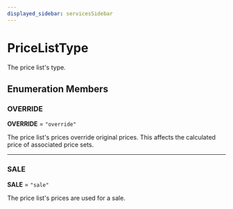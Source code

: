 ```yaml
---
displayed_sidebar: servicesSidebar
---
```



# PriceListType

The price list's type.

## Enumeration Members

### OVERRIDE

 **OVERRIDE** = `"override"`

The price list's prices override original prices. This affects the calculated price of associated price sets.

___

### SALE

 **SALE** = `"sale"`

The price list's prices are used for a sale.
